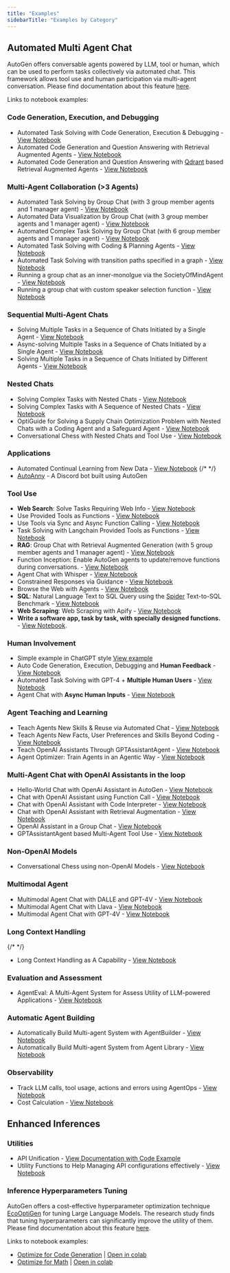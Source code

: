 ```yaml
---
title: "Examples"
sidebarTitle: "Examples by Category"
---
```


## Automated Multi Agent Chat

AutoGen offers conversable agents powered by LLM, tool or human, which can be used to perform tasks collectively via automated chat. This framework allows tool use and human participation via multi-agent conversation.
Please find documentation about this feature [here](/docs/Use-Cases/agent_chat).

Links to notebook examples:

### Code Generation, Execution, and Debugging

- Automated Task Solving with Code Generation, Execution & Debugging - [View Notebook](/docs/notebooks/agentchat_auto_feedback_from_code_execution)
- Automated Code Generation and Question Answering with Retrieval Augmented Agents - [View Notebook](/docs/notebooks/agentchat_RetrieveChat)
- Automated Code Generation and Question Answering with [Qdrant](https://qdrant.tech/) based Retrieval Augmented Agents - [View Notebook](/docs/notebooks/agentchat_RetrieveChat_qdrant)

### Multi-Agent Collaboration (>3 Agents)

- Automated Task Solving by Group Chat (with 3 group member agents and 1 manager agent) - [View Notebook](/docs/notebooks/agentchat_groupchat)
- Automated Data Visualization by Group Chat (with 3 group member agents and 1 manager agent) - [View Notebook](/docs/notebooks/agentchat_groupchat_vis)
- Automated Complex Task Solving by Group Chat (with 6 group member agents and 1 manager agent) - [View Notebook](/docs/notebooks/agentchat_groupchat_research)
- Automated Task Solving with Coding & Planning Agents - [View Notebook](/docs/notebooks/agentchat_planning)
- Automated Task Solving with transition paths specified in a graph - [View Notebook](/docs/notebooks/agentchat_groupchat_finite_state_machine)
- Running a group chat as an inner-monolgue via the SocietyOfMindAgent - [View Notebook](/docs/notebooks/agentchat_society_of_mind)
- Running a group chat with custom speaker selection function - [View Notebook](/docs/notebooks/agentchat_groupchat_customized)

### Sequential Multi-Agent Chats

- Solving Multiple Tasks in a Sequence of Chats Initiated by a Single Agent - [View Notebook](/docs/notebooks/agentchat_multi_task_chats)
- Async-solving Multiple Tasks in a Sequence of Chats Initiated by a Single Agent - [View Notebook](/docs/notebooks/agentchat_multi_task_async_chats)
- Solving Multiple Tasks in a Sequence of Chats Initiated by Different Agents - [View Notebook](/docs/notebooks/agentchats_sequential_chats)

### Nested Chats

- Solving Complex Tasks with Nested Chats - [View Notebook](/docs/notebooks/agentchat_nestedchat)
- Solving Complex Tasks with A Sequence of Nested Chats - [View Notebook](/docs/notebooks/agentchat_nested_sequential_chats)
- OptiGuide for Solving a Supply Chain Optimization Problem with Nested Chats with a Coding Agent and a Safeguard Agent - [View Notebook](/docs/notebooks/agentchat_nestedchat_optiguide)
- Conversational Chess with Nested Chats and Tool Use - [View Notebook](/docs/notebooks/agentchat_nested_chats_chess)

### Applications

- Automated Continual Learning from New Data - [View Notebook](/docs/notebooks/agentchat_stream)
  {/* <!-- - [OptiGuide](https://github.com/microsoft/optiguide) - Coding, Tool Using, Safeguarding & Question Answering for Supply Chain Optimization --> */}
- [AutoAnny](https://github.com/ag2ai/build-with-ag2/tree/main/samples/apps/auto-anny) - A Discord bot built using AutoGen

### Tool Use

- **Web Search**: Solve Tasks Requiring Web Info - [View Notebook](/docs/notebooks/agentchat_web_info)
- Use Provided Tools as Functions - [View Notebook](/docs/notebooks/agentchat_function_call_currency_calculator)
- Use Tools via Sync and Async Function Calling - [View Notebook](/docs/notebooks/agentchat_function_call_async)
- Task Solving with Langchain Provided Tools as Functions - [View Notebook](/docs/notebooks/agentchat_langchain)
- **RAG**: Group Chat with Retrieval Augmented Generation (with 5 group member agents and 1 manager agent) - [View Notebook](/docs/notebooks/agentchat_groupchat_RAG)
- Function Inception: Enable AutoGen agents to update/remove functions during conversations. - [View Notebook](/docs/notebooks/agentchat_inception_function)
- Agent Chat with Whisper - [View Notebook](/docs/notebooks/agentchat_video_transcript_translate_with_whisper)
- Constrained Responses via Guidance - [View Notebook](/docs/notebooks/agentchat_guidance)
- Browse the Web with Agents - [View Notebook](/docs/notebooks/agentchat_surfer)
- **SQL**: Natural Language Text to SQL Query using the [Spider](https://yale-lily.github.io/spider) Text-to-SQL Benchmark - [View Notebook](/docs/notebooks/agentchat_sql_spider)
- **Web Scraping**: Web Scraping with Apify - [View Notebook](/docs/notebooks/agentchat_webscraping_with_apify)
- **Write a software app, task by task, with specially designed functions.** - [View Notebook](/docs/notebooks/agentchat_function_call_code_writing).

### Human Involvement

- Simple example in ChatGPT style [View example](https://github.com/ag2ai/build-with-ag2/blob/main/samples/simple_chat.py)
- Auto Code Generation, Execution, Debugging and **Human Feedback** - [View Notebook](/docs/notebooks/agentchat_human_feedback)
- Automated Task Solving with GPT-4 + **Multiple Human Users** - [View Notebook](/docs/notebooks/agentchat_two_users)
- Agent Chat with **Async Human Inputs** - [View Notebook](/docs/notebooks/async_human_input)

### Agent Teaching and Learning

- Teach Agents New Skills & Reuse via Automated Chat - [View Notebook](/docs/notebooks/agentchat_teaching)
- Teach Agents New Facts, User Preferences and Skills Beyond Coding - [View Notebook](/docs/notebooks/agentchat_teachability)
- Teach OpenAI Assistants Through GPTAssistantAgent - [View Notebook](/docs/notebooks/agentchat_teachable_oai_assistants)
- Agent Optimizer: Train Agents in an Agentic Way - [View Notebook](/docs/notebooks/agentchat_agentoptimizer)

### Multi-Agent Chat with OpenAI Assistants in the loop

- Hello-World Chat with OpenAi Assistant in AutoGen - [View Notebook](/docs/notebooks/agentchat_oai_assistant_twoagents_basic)
- Chat with OpenAI Assistant using Function Call - [View Notebook](/docs/notebooks/agentchat_oai_assistant_function_call)
- Chat with OpenAI Assistant with Code Interpreter - [View Notebook](/docs/notebooks/agentchat_oai_code_interpreter)
- Chat with OpenAI Assistant with Retrieval Augmentation - [View Notebook](/docs/notebooks/agentchat_oai_assistant_retrieval)
- OpenAI Assistant in a Group Chat - [View Notebook](/docs/notebooks/agentchat_oai_assistant_groupchat)
- GPTAssistantAgent based Multi-Agent Tool Use - [View Notebook](/docs/notebooks/gpt_assistant_agent_function_call)

### Non-OpenAI Models

- Conversational Chess using non-OpenAI Models - [View Notebook](/docs/notebooks/agentchat_nested_chats_chess_altmodels)

### Multimodal Agent

- Multimodal Agent Chat with DALLE and GPT-4V - [View Notebook](/docs/notebooks/agentchat_dalle_and_gpt4v)
- Multimodal Agent Chat with Llava - [View Notebook](/docs/notebooks/agentchat_lmm_llava)
- Multimodal Agent Chat with GPT-4V - [View Notebook](/docs/notebooks/agentchat_lmm_gpt-4v)

### Long Context Handling

{/* <!-- - Conversations with Chat History Compression Enabled - [View Notebook](https://github.com/ag2ai/ag2/blob/main/notebook/agentchat_compression.ipynb) --> */}

- Long Context Handling as A Capability - [View Notebook](/docs/notebooks/agentchat_transform_messages)

### Evaluation and Assessment

- AgentEval: A Multi-Agent System for Assess Utility of LLM-powered Applications - [View Notebook](/docs/notebooks/agenteval_cq_math)

### Automatic Agent Building

- Automatically Build Multi-agent System with AgentBuilder - [View Notebook](/docs/notebooks/autobuild_basic)
- Automatically Build Multi-agent System from Agent Library - [View Notebook](/docs/notebooks/autobuild_agent_library)

### Observability

- Track LLM calls, tool usage, actions and errors using AgentOps - [View Notebook](/docs/notebooks/agentchat_agentops)
- Cost Calculation - [View Notebook](/docs/notebooks/agentchat_cost_token_tracking)

## Enhanced Inferences

### Utilities

- API Unification - [View Documentation with Code Example](https://ag2ai.github.io/ag2/docs/Use-Cases/enhanced_inference/#api-unification)
- Utility Functions to Help Managing API configurations effectively - [View Notebook](/docs/topics/llm_configuration)

### Inference Hyperparameters Tuning

AutoGen offers a cost-effective hyperparameter optimization technique [EcoOptiGen](https://arxiv.org/abs/2303.04673) for tuning Large Language Models. The research study finds that tuning hyperparameters can significantly improve the utility of them.
Please find documentation about this feature [here](/docs/Use-Cases/enhanced_inference).

Links to notebook examples:

- [Optimize for Code Generation](https://github.com/ag2ai/ag2/blob/main/notebook/oai_completion.ipynb) | [Open in colab](https://colab.research.google.com/github/ag2ai/ag2/blob/main/notebook/oai_completion.ipynb)
- [Optimize for Math](https://github.com/ag2ai/ag2/blob/main/notebook/oai_chatgpt_gpt4.ipynb) | [Open in colab](https://colab.research.google.com/github/ag2ai/ag2/blob/main/notebook/oai_chatgpt_gpt4.ipynb)
